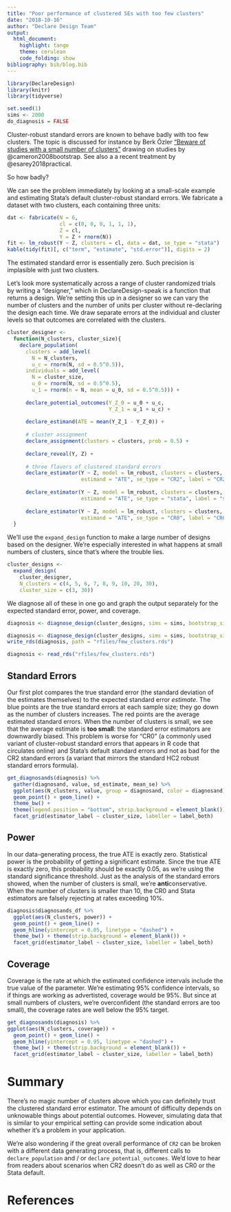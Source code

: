 ```yaml
---
title: "Poor performance of clustered SEs with too few clusters"
date: "2018-10-16"
author: "Declare Design Team"
output:
  html_document:
    highlight: tango
    theme: cerulean
    code_folding: show
bibliography: bib/blog.bib  
---
```


```r
library(DeclareDesign)
library(knitr)
library(tidyverse)

set.seed(1)
sims <- 2000
do_diagnosis = FALSE
```

Cluster-robust standard errors are known to behave badly with too few clusters. The topic is discussed for instance by Berk &Ouml;zler ["Beware of studies with a small number of clusters"](https://blogs.worldbank.org/impactevaluations/beware-of-studies-with-a-small-number-of-clusters)  drawing on studies by @cameron2008bootstrap. See also a a recent treatment by @esarey2018practical.

So how badly?

We can see the problem immediately by looking at a small-scale example and estimating Stata's default cluster-robust standard errors. We fabricate a dataset with two clusters, each containing three units:

```r
dat <- fabricate(N = 6,
                 cl = c(0, 0, 0, 1, 1, 1),
                 Z = cl,
                 Y = Z + rnorm(N))
fit <- lm_robust(Y ~ Z, clusters = cl, data = dat, se_type = "stata")
kable(tidy(fit)[, c("term", "estimate", "std.error")], digits = 2)
```

The estimated standard error is essentially zero. Such precision is implasible with just two clusters. 

Let's look more systematically across a range of cluster randomized trials by writing a "designer," which in DeclareDesign-speak is a function that returns a design. We're setting this up in a designer so we can vary the number of clusters and the number of units per cluster without re-declaring the design each time. We draw separate errors at the individual and cluster levels so that outcomes are correlated with the clusters.

```r
cluster_designer <- 
  function(N_clusters, cluster_size){
    declare_population(
      clusters = add_level(
        N = N_clusters,
        u_c = rnorm(N, sd = 0.5^0.5)),
      individuals = add_level(
        N = cluster_size,
        u_0 = rnorm(N, sd = 0.5^0.5),
        u_1 = rnorm(n = N, mean = u_0, sd = 0.5^0.5))) +
      
      declare_potential_outcomes(Y_Z_0 = u_0 + u_c, 
                                 Y_Z_1 = u_1 + u_c) +
      
      declare_estimand(ATE = mean(Y_Z_1 - Y_Z_0)) +
      
      # cluster assignment
      declare_assignment(clusters = clusters, prob = 0.5) +
      
      declare_reveal(Y, Z) +
      
      # three flavors of clustered standard errors
      declare_estimator(Y ~ Z, model = lm_robust, clusters = clusters, 
                        estimand = "ATE", se_type = "CR2", label = "CR2") +
      
      declare_estimator(Y ~ Z, model = lm_robust, clusters = clusters, 
                        estimand = "ATE", se_type = "stata", label = "stata") +
      
      declare_estimator(Y ~ Z, model = lm_robust, clusters = clusters, 
                        estimand = "ATE", se_type = "CR0", label = "CR0")
  }
```

We'll use the `expand_design` function to make a large number of designs based on the designer. We're especially interested in what happens at small numbers of clusters, since that's where the trouble lies.

```r
cluster_designs <- 
  expand_design(
    cluster_designer,
    N_clusters = c(4, 5, 6, 7, 8, 9, 10, 20, 30), 
    cluster_size = c(3, 30))
```

We diagnose all of these in one go and graph the output separately for the expected standard error, power, and coverage.

```r
diagnosis <- diagnose_design(cluster_designs, sims = sims, bootstrap_sims = FALSE)
```

```r
diagnosis <- diagnose_design(cluster_designs, sims = sims, bootstrap_sims = FALSE)
write_rds(diagnosis, path = "rfiles/few_clusters.rds")
```


```r
diagnosis <- read_rds("rfiles/few_clusters.rds") 
```

## Standard Errors

Our first plot compares the true standard error (the standard deviation of the estimates themselves) to the expected standard error *estimate*. The blue points are the true standard errors at each sample size; they go down as the number of clusters increases. The red points are the average estimated standard errors. When the number of clusters is small, we see that the average estimate is **too small**: the standard error estimators are downwardly biased. This problem is worse for "CR0" (a commonly used variant of cluster-robust standard errors that appears in R code that circulates online) and Stata's default standard errors and not as bad for the CR2 standard errors (a variant that mirrors the standard HC2 robust standard errors formula). 

```r
get_diagnosands(diagnosis) %>%
  gather(diagnosand, value, sd_estimate, mean_se) %>%
  ggplot(aes(N_clusters, value, group = diagnosand, color = diagnosand)) +
  geom_point() + geom_line() +
  theme_bw() +
  theme(legend.position = "bottom", strip.background = element_blank()) +
  facet_grid(estimator_label ~ cluster_size, labeller = label_both)
```

## Power 

In our data-generating process, the true ATE is exactly zero. Statistical power is the probability of getting a significant estimate. Since the true ATE is exactly zero, this probability should be exactly 0.05, as we're using the standard significance threshold. Just as the analysis of the standard errors showed, when the number of clusters is small, we're **anti**conservative. When the number of clusters is smaller than 10, the CR0 and Stata estimators are falsely rejecting at rates exceeding 10%.

```r
diagnosis$diagnosands_df %>%
  ggplot(aes(N_clusters, power)) +
  geom_point() + geom_line() +
  geom_hline(yintercept = 0.05, linetype = "dashed") +
  theme_bw() + theme(strip.background = element_blank()) +
  facet_grid(estimator_label ~ cluster_size, labeller = label_both)
```

## Coverage

Coverage is the rate at which the estimated confidence intervals include the true value of the parameter. We're estimating 95% confidence intervals, so if things are working as advertisted, coverage would be 95%. But since at small numbers of clusters, we're overconfident (the standard errors are too small), the coverage rates are well below the 95% target.

```r
get_diagnosands(diagnosis) %>%
ggplot(aes(N_clusters, coverage)) +
  geom_point() + geom_line() +
  geom_hline(yintercept = 0.95, linetype = "dashed") +
  theme_bw() + theme(strip.background = element_blank()) +
  facet_grid(estimator_label ~ cluster_size, labeller = label_both)
```

# Summary

There's no magic number of clusters above which you can definitely trust the clustered standard error estimator. The amount of difficulty depends on unknowable things about potential outcomes. However, simulating data that is similar to your empirical setting can provide some indication about whether it's a problem in your application. 

We're also wondering if the great overall performance of `CR2` can be broken with a different data generating process, that is, different calls to `declare_population` and / or `declare_potential_outcomes`. We'd love to hear from readers about scenarios when CR2 doesn't do as well as CR0 or the Stata default.

# References

